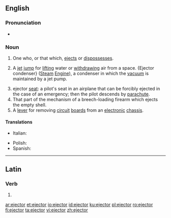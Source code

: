 ==English==

===Pronunciation===
* {{IPA|/ɪˈd͡ʒɛktɚ/|/iːˈd͡ʒɛktɚ/|lang=en}}
{{attention|en|check the second pronunciation, label it as restricted to particular varieties of English as needed}}

===Noun===
{{en-noun}}

# One who, or that which, [[eject]]s or [[dispossess]]es.
# {{lb|en|mechanics}} A [[jet]] [[jump]] for [[lift]]ing water or [[withdraw]]ing air from a space. {Ejector condenser} ([[steam|Steam]] [[engine|Engine]]), a condenser in which the [[vacuum]] is maintained by a jet pump.
# ejector [[seat]]: a pilot's seat in an airplane that can be forcibly ejected in the case of an emergency; then the pilot descends by [[parachute]].
# That part of the mechanism of a breech-loading firearm which ejects the empty shell.
# A [[lever]] for removing [[circuit]] [[board]]s from an [[electronic]] [[chassis]].

====Translations====
{{trans-top|ejector}}
* Italian: {{t|it|espulsore|m}}
{{trans-mid}}
* Polish: {{t|pl|wyrzutnik|m}}
* Spanish: {{t|es|eyector|m}}
{{trans-bottom}}

----

==Latin==

===Verb===
{{la-verb-form|ējector}}

# {{inflection of|ējectō||1|s|pres|pasv|indc|lang=la}}

[[ar:ejector]]
[[et:ejector]]
[[io:ejector]]
[[id:ejector]]
[[ku:ejector]]
[[pl:ejector]]
[[ro:ejector]]
[[fi:ejector]]
[[ta:ejector]]
[[vi:ejector]]
[[zh:ejector]]